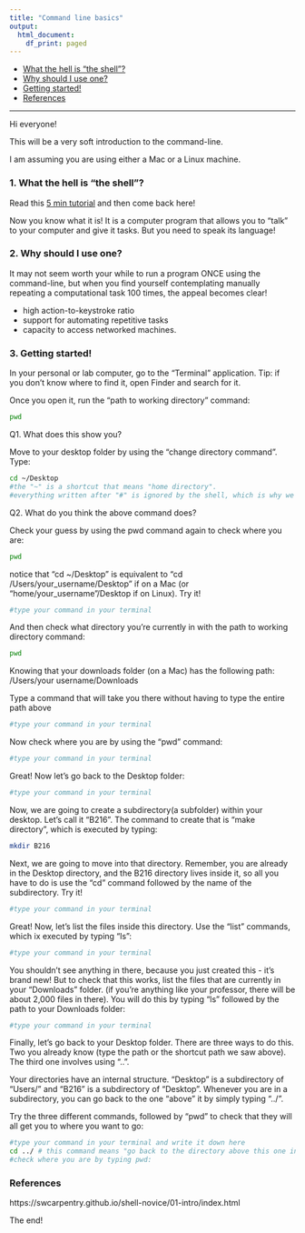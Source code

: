 ```yaml
---
title: "Command line basics"
output:
  html_document:
    df_print: paged
---
```


* [What the hell is "the shell"?](#what-the-hell-is-\"the-shell\"?)
* [Why should I use one?](#why-should-i-use-one?)
* [Getting started!](#getting-started!)
* [References](#references)

---

Hi everyone! 

This will be a very soft introduction to the command-line.

I am assuming you are using either a Mac or a Linux machine.


### 1. What the hell is "the shell"?

Read this [5 min tutorial](https://swcarpentry.github.io/shell-novice/01-intro/index.html) and then come back here!


Now you know what it is! It is a computer program that allows you to "talk" to your computer and give it tasks. But you need to speak its language!

### 2. Why should I use one?

It may not seem worth your while to run a program ONCE using the command-line, but when you find yourself contemplating manually repeating a computational task 100 times, the appeal becomes clear!

* high action-to-keystroke ratio
* support for automating repetitive tasks
* capacity to access networked machines.

### 3. Getting started!

In your personal or lab computer, go to the "Terminal" application. Tip: if you don't know where to find it, open Finder and search for it. 

Once you open it, run the "path to working directory" command:

```bash
pwd
```
Q1. What does this show you?

Move to your desktop folder by using the "change directory command". Type:

```bash
cd ~/Desktop 
#the "~" is a shortcut that means "home directory".
#everything written after "#" is ignored by the shell, which is why we write comments after "#" when writing code.
```

Q2. What do you think the above command does?

Check your guess by using the pwd command again to check where you are:

```bash
pwd
```


notice that “cd ~/Desktop” is equivalent to “cd /Users/your_username/Desktop” if on a Mac (or “home/your_username”/Desktop if on Linux). Try it!


```bash
#type your command in your terminal 
```

And then check what directory you're currently in with the path to working directory command:
```bash
pwd
```


Knowing that your downloads folder (on a Mac) has the following path: /Users/your username/Downloads

Type a command that will take you there without having to type the entire path above


```bash
#type your command in your terminal 
```

Now check where you are by using the “pwd” command:
```bash
#type your command in your terminal 
```


Great! Now let’s go back to the Desktop folder:
```bash
#type your command in your terminal 
```


Now, we are going to create a subdirectory(a subfolder) within your desktop. Let’s call it “B216”. The command to create that is “make directory”, which is executed by typing:

```bash
mkdir B216
```


Next, we are going to move into that directory. Remember, you are already in the Desktop directory, and the B216 directory lives inside it, so all you have to do is use the “cd” command followed by the name of the subdirectory. Try it!
```bash
#type your command in your terminal 
```

Great! Now, let’s list the files inside this directory. Use the “list” commands, which ix executed by typing “ls”:

```bash
#type your command in your terminal 
```

You shouldn’t see anything in there, because you just created this - it’s brand new! But to check that this works, list the files that are currently in your “Downloads” folder. (if you’re anything like your professor, there will be about 2,000 files in there). You will do this by typing “ls” followed by the path to your Downloads folder:

```bash
#type your command in your terminal 
```


Finally, let’s go back to your Desktop folder. There are three ways to do this. Two you already know (type the path or the shortcut path we saw above). The third one involves using “..”.

Your directories have an internal structure. “Desktop” is a subdirectory of “Users/” and “B216” is a subdirectory of “Desktop”. Whenever you are in a subdirectory, you can go back to the one “above” it by simply typing “../”.

Try the three different commands, followed by “pwd” to check that they will all get you to where you want to go:

```bash
#type your command in your terminal and write it down here
cd ../ # this command means "go back to the directory above this one in the hierarchy
#check where you are by typing pwd:
```


### References

https://swcarpentry.github.io/shell-novice/01-intro/index.html

The end!


